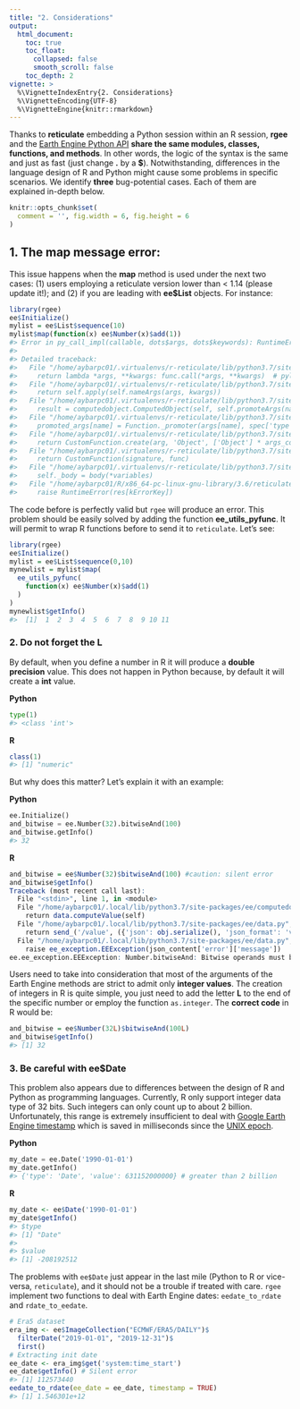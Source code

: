 ```yaml
---
title: "2. Considerations"
output:
  html_document:
    toc: true
    toc_float:
      collapsed: false
      smooth_scroll: false
    toc_depth: 2
vignette: >
  %\VignetteIndexEntry{2. Considerations}
  %\VignetteEncoding{UTF-8}
  %\VignetteEngine{knitr::rmarkdown}    
---
```


Thanks to **reticulate** embedding a Python session within an R session, **rgee** and the [Earth Engine Python API](https://pypi.org/project/earthengine-api/) **share the same modules, classes, functions, and methods**. In other words, the logic of the syntax is the same and just as fast (just change **.** by a **$**). Notwithstanding, differences in the language design of R and Python might cause some problems in specific scenarios. We identify **three** bug-potential cases. Each of them are explained in-depth below.


```r
knitr::opts_chunk$set(
  comment = '', fig.width = 6, fig.height = 6
)
```

## 1. The **map** message error:

This issue happens when the **map** method is used
under the next two cases: (1) users employing a reticulate version
lower than &lt; 1.14 (please update it!); and (2) if you are leading
with **ee$List** objects. For instance:

``` r
library(rgee)
ee$Initialize()
mylist = ee$List$sequence(10)
mylist$map(function(x) ee$Number(x)$add(1))
#> Error in py_call_impl(callable, dots$args, dots$keywords): RuntimeError: Evaluation error: argument "x" is missing, with no default.
#> 
#> Detailed traceback: 
#>   File "/home/aybarpc01/.virtualenvs/r-reticulate/lib/python3.7/site-packages/ee/apifunction.py", line 205, in <lambda>
#>     return lambda *args, **kwargs: func.call(*args, **kwargs)  # pylint: disable=unnecessary-lambda
#>   File "/home/aybarpc01/.virtualenvs/r-reticulate/lib/python3.7/site-packages/ee/function.py", line 67, in call
#>     return self.apply(self.nameArgs(args, kwargs))
#>   File "/home/aybarpc01/.virtualenvs/r-reticulate/lib/python3.7/site-packages/ee/function.py", line 80, in apply
#>     result = computedobject.ComputedObject(self, self.promoteArgs(named_args))
#>   File "/home/aybarpc01/.virtualenvs/r-reticulate/lib/python3.7/site-packages/ee/function.py", line 107, in promoteArgs
#>     promoted_args[name] = Function._promoter(args[name], spec['type'])
#>   File "/home/aybarpc01/.virtualenvs/r-reticulate/lib/python3.7/site-packages/ee/__init__.py", line 242, in _Promote
#>     return CustomFunction.create(arg, 'Object', ['Object'] * args_count)
#>   File "/home/aybarpc01/.virtualenvs/r-reticulate/lib/python3.7/site-packages/ee/customfunction.py", line 121, in create
#>     return CustomFunction(signature, func)
#>   File "/home/aybarpc01/.virtualenvs/r-reticulate/lib/python3.7/site-packages/ee/customfunction.py", line 47, in __init__
#>     self._body = body(*variables)
#>   File "/home/aybarpc01/R/x86_64-pc-linux-gnu-library/3.6/reticulate/python/rpytools/call.py", line 21, in python_function
#>     raise RuntimeError(res[kErrorKey])
```

The code before is perfectly valid but `rgee` will produce an error.
This problem should be easily solved by adding the function **ee_utils_pyfunc**.
It will permit to wrap R functions before to send it to `reticulate`. Let’s see:

``` r
library(rgee)
ee$Initialize()
mylist = ee$List$sequence(0,10)
mynewlist = mylist$map(
  ee_utils_pyfunc(
    function(x) ee$Number(x)$add(1)   
  )
)
mynewlist$getInfo()
#>  [1]  1  2  3  4  5  6  7  8  9 10 11
```

### 2. Do not forget the **L**

By default, when you define a number in R it will produce a **double
precision** value. This does not happen in Python because, by default it
will create a **int** value.

**Python**

``` python
type(1)
#> <class 'int'>
```

**R**

``` r
class(1)
#> [1] "numeric"
```

But why does this matter? Let's explain it with an example:

**Python**

``` python
ee.Initialize()
and_bitwise = ee.Number(32).bitwiseAnd(100)
and_bitwise.getInfo()
#> 32
```

**R**

``` r
and_bitwise = ee$Number(32)$bitwiseAnd(100) #caution: silent error
and_bitwise$getInfo()
Traceback (most recent call last):
  File "<stdin>", line 1, in <module>
  File "/home/aybarpc01/.local/lib/python3.7/site-packages/ee/computedobject.py", line 95, in getInfo
    return data.computeValue(self)
  File "/home/aybarpc01/.local/lib/python3.7/site-packages/ee/data.py", line 490, in computeValue
    return send_('/value', ({'json': obj.serialize(), 'json_format': 'v2'}))
  File "/home/aybarpc01/.local/lib/python3.7/site-packages/ee/data.py", line 1186, in send_
    raise ee_exception.EEException(json_content['error']['message'])
ee.ee_exception.EEException: Number.bitwiseAnd: Bitwise operands must be integer only.
```

Users need to take into consideration that most of the arguments of the
Earth Engine methods are strict to admit only **integer values**. The
creation of integers in R is quite simple, you just need to add the
letter **L** to the end of the specific number or employ the
function `as.integer`. The **correct code** in R would be:

``` r
and_bitwise = ee$Number(32L)$bitwiseAnd(100L)
and_bitwise$getInfo()
#> [1] 32
```

### 3. Be careful with **ee$Date**

This problem also appears due to differences between the design of R and
Python as programming languages. Currently, R only support integer data 
type of 32 bits. Such integers can only count up to about 2 billion. Unfortunately, 
this range is extremely insufficient to deal with [Google Earth
Engine timestamp](https://developers.google.com/earth-engine/glossary)
which is saved in milliseconds since the [UNIX epoch](https://en.wikipedia.org/wiki/Unix_time).

**Python**

``` python
my_date = ee.Date('1990-01-01')
my_date.getInfo()
#> {'type': 'Date', 'value': 631152000000} # greater than 2 billion
```

**R**

``` r
my_date <- ee$Date('1990-01-01')
my_date$getInfo()
#> $type
#> [1] "Date"
#> 
#> $value
#> [1] -208192512
```

The problems with `ee$Date` just appear in the last mile (Python to R or
vice-versa, `reticulate`), and it should not be a trouble if treated
with care. `rgee` implement two functions to deal with Earth Engine
dates: `eedate_to_rdate` and `rdate_to_eedate`.

``` r
# Era5 dataset
era_img <- ee$ImageCollection("ECMWF/ERA5/DAILY")$
  filterDate("2019-01-01", "2019-12-31")$
  first()
# Extracting init date
ee_date <- era_img$get('system:time_start')
ee_date$getInfo() # Silent error
#> [1] 112573440
eedate_to_rdate(ee_date = ee_date, timestamp = TRUE)
#> [1] 1.546301e+12
```
